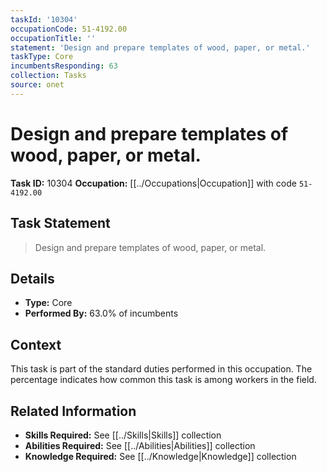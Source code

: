 ```yaml
---
taskId: '10304'
occupationCode: 51-4192.00
occupationTitle: ''
statement: 'Design and prepare templates of wood, paper, or metal.'
taskType: Core
incumbentsResponding: 63
collection: Tasks
source: onet
---
```

# Design and prepare templates of wood, paper, or metal.

**Task ID:** 10304
**Occupation:** [[../Occupations|Occupation]] with code `51-4192.00`

## Task Statement

> Design and prepare templates of wood, paper, or metal.

## Details

- **Type:** Core
- **Performed By:** 63.0% of incumbents

## Context

This task is part of the standard duties performed in this occupation. The percentage indicates how common this task is among workers in the field.

## Related Information

- **Skills Required:** See [[../Skills|Skills]] collection
- **Abilities Required:** See [[../Abilities|Abilities]] collection
- **Knowledge Required:** See [[../Knowledge|Knowledge]] collection

